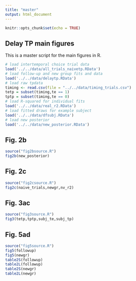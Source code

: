 ```yaml
---
title: "master"
output: html_document
---
```


```r
knitr::opts_chunk$set(echo = TRUE)
```

## Delay TP main figures

This is a master script for the main figures in R.

```r
# load intertemporal choice trial data
load('../../data/all_trials_naivetp.RData')
# load follow-up and new group fits and data
load('../../data/delaytp.RData')
# load raw tpdata
timing <- read.csv(file = "../../data/timing_trials.csv")
tetp = subset(timing,te == 1)
tptp = subset(timing,te == 0)
# load R-squared for individual fits
load('../../data/real_r2.RData')
# load fitted draws for example subject
load('../../data/dfsubj.RData')
# load new posterior
load('../../data/new_posterior.RData')
```

## Fig. 2b

```r
source("fig2bsource.R")
fig2b(new_posterior)
```

## Fig. 2c

```r
source("fig2csource.R")
fig2c(naive_trials,newgr,nv_r2)
```

## Fig. 3ac

```r
source("fig3source.R")
fig3(tetp,tptp,subj_te,subj_tp)
```

## Fig. 5ad

```r
source("fig5source.R")
fig5(followup)
fig5(newgr)
table2S(followup)
table2L(followup)
table2S(newgr)
table2L(newgr)
```
